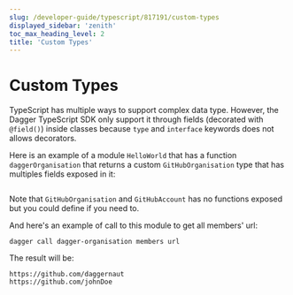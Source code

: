 ```yaml
---
slug: /developer-guide/typescript/817191/custom-types
displayed_sidebar: 'zenith'
toc_max_heading_level: 2
title: 'Custom Types'
---
```



# Custom Types

<PartialExperimentalDocs />

TypeScript has multiple ways to support complex data type. However, the Dagger TypeScript SDK only support it through fields (decorated with `@field()`) inside classes because `type` and `interface` keywords does not allows decorators.

Here is an example of a module `HelloWorld` that has a function `daggerOrganisation` that returns a custom `GitHubOrganisation` type that has multiples fields exposed in it:

```typescript file=./snippets/custom-types/index.ts
```

Note that `GitHubOrganisation` and `GitHubAccount` has no functions exposed but you could define if you need to.

And here's an example of call to this module to get all members' url:

```shell
dagger call dagger-organisation members url
```

The result will be:

```shell
https://github.com/daggernaut
https://github.com/johnDoe
```